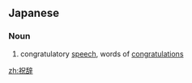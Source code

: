 ==Japanese==
{{ja-kanjitab|しゅく|じ|yomi=o}}

===Noun===
{{ja-noun|しゅくじ}}

# congratulatory [[speech]], words of [[congratulations]]

[[zh:祝辞]]